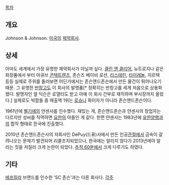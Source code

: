 [[목차]]
== 개요 ==
Johnson & Johnson. [[미국]]의 [[제약]]회사.
== 상세 ==
아마도 세계에서 가장 유명한 제약회사가 아닐까 싶다. [[클린 앤 클리어]], 뉴트로지나 같은 화장품에서 부터 아큐브 [[콘택트렌즈]], 존슨즈 베이비 로션, [[리스테린]], [[타이레놀]], 지르텍 등등 실제로 주위를 둘러보면 어딘가에서는 존슨앤드존슨에서 만든 물건이 튀어나오기 때문. 그 유명한 [[반창고]]도 이 회사의 발명품[* 정확히는 반창고를 세계 처음으로 상용화했다. 발명자인 얼 딕슨은 로열티도 받고 아예 이 회사 간부로 재직하며 부사장까지 올랐다.] 실제로도 빅팜들 중 매출액 1위는 [[로슈]]나 화이자가 아니라 존슨앤드존슨이다.

1961년에 [[벨기에]]의 얀센사를 인수했다. 재밌는 게, 존슨앤드존슨과 얀센사의 창업자는 다르지만 성씨를 직역하면 [[요한]]의 아들인 게 같다. 한편 얀센사는 1983년에 [[유한양행]]과의 합작 형태로 한국에 진출했다.

2010년 존슨앤드존슨사의 자회사인 DePuy(드퓨)사에서 만든 인공[[관절]]에서 금속이 갈려나오는 문제가 발견되어 리콜조치되었으나, 한국에는 알리지 않다가 2013년에야 알리는 짓을 저질러 크게 논란이 되었다. [[추적 60분]]에서 크게 다루기도 하였다.

== 기타 ==
[[에프킬라]] 브랜드를 인수한 'SC 존슨'과는 다른 회사다.
[[각주]]

